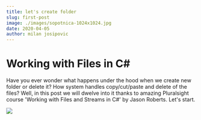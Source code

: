 ```yaml
---
title: let's create folder
slug: first-post
image: ./images/sopotnica-1024x1024.jpg
date: 2020-04-05
author: milan josipovic
---
```



# Working with Files in C#

Have you ever wonder what happens under the hood when we create new folder or delete it? How system handles copy/cut/paste and delete of the files? 
Well, in this post we will dwelve into it thanks to amazing Pluralsight course 'Working with Files and Streams in C#' by Jason Roberts. Let's start.







<div className="post-image">

![](./images/image-3.jpeg)

</div>


